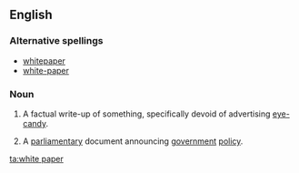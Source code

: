 ==English==

===Alternative spellings===
* [[whitepaper]]
* [[white-paper]]

===Noun===
{{wikipedia}}
{{en-noun|sg=[[white]] [[paper]]}}

# {{buzzword}} A factual write-up of something, specifically devoid of advertising [[eye candy|eye-candy]].
#{{UK|Ireland}} A [[parliamentary]] document announcing [[government]] [[policy]].

[[ta:white paper]]